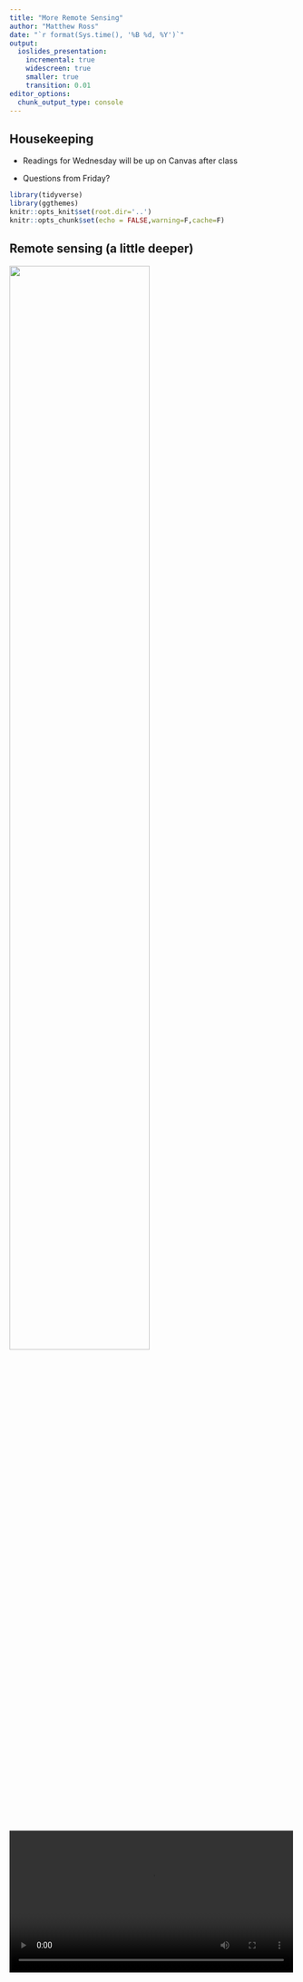 ```yaml
---
title: "More Remote Sensing"
author: "Matthew Ross"
date: "`r format(Sys.time(), '%B %d, %Y')`"
output:
  ioslides_presentation:
    incremental: true
    widescreen: true
    smaller: true
    transition: 0.01
editor_options: 
  chunk_output_type: console
---
```


<style>
slides > slide {
  overflow-x: auto !important;
  overflow-y: auto !important;
}
</style>


## Housekeeping

- Readings for Wednesday will be up on Canvas after class

- Questions from Friday? 

```r
library(tidyverse)
library(ggthemes)
knitr::opts_knit$set(root.dir='..')
knitr::opts_chunk$set(echo = FALSE,warning=F,cache=F)

```


## Remote sensing (a little deeper)

<img src="rs_images/studysite.png" width=70%>


## 


<video width="500"  controls loop>
  <source src="rs_images/wavelengths.mp4" type="video/mp4">
Your browser does not support the video tag.
</video> 

## 

<video width="500"  controls loop>
  <source src="rs_images/wavelengthsrel.mp4" type="video/mp4">
Your browser does not support the video tag.
</video> 

## Using remote sensing 

- http://climateengine.org/

- Deep time-series of remotely sensed data

- Pick a place you know has undergone land-use or wq change 

- Pick a place you aren't sure about and do the same


## Mid-term



```r

exams <- read_csv('exams/exam_grades/spring2019/WR418_Midterm.csv') %>%
  filter(!is.na(midterm)) %>%
  mutate(raw_grade_percent = 100*midterm/40) %>%
  mutate(curve_grade_percent = 100*midterm/36)

ggplot(exams,aes(x=raw_grade_percent)) +
  geom_histogram(bins=9,col='black',fill='white') +
  theme_few() +
  ggtitle('Raw exam scores') + 
  xlab('Grade (%)')

```


## Raw summary data


```r
summary(exams$raw_grade_percent)
```


## Pourbaix and Gibbs

- Most folks didn't do so hot (so my fault)

- Remove Pourbaix score (3 pts) and 1 pt for gibbs so total is now out of 
36 points instead of 40

```r
long_exams <- exams %>%
  select(-midterm) %>%
  gather(.,key=key,value=value,-Student)


ggplot(long_exams,aes(x=value,fill=key)) +
  geom_density(alpha=.4,show.legend=F) +
  theme_few() +
  ggtitle('Exam scores') + 
  xlab('Grade (%)') + 
  scale_fill_manual(values=c('red','gray'))
  



```


## Final averages etc...

```r

summary(exams$curve_grade_percent)

```

## Exam scores will be uploaded today

- And given to you on Wed


```r

```


